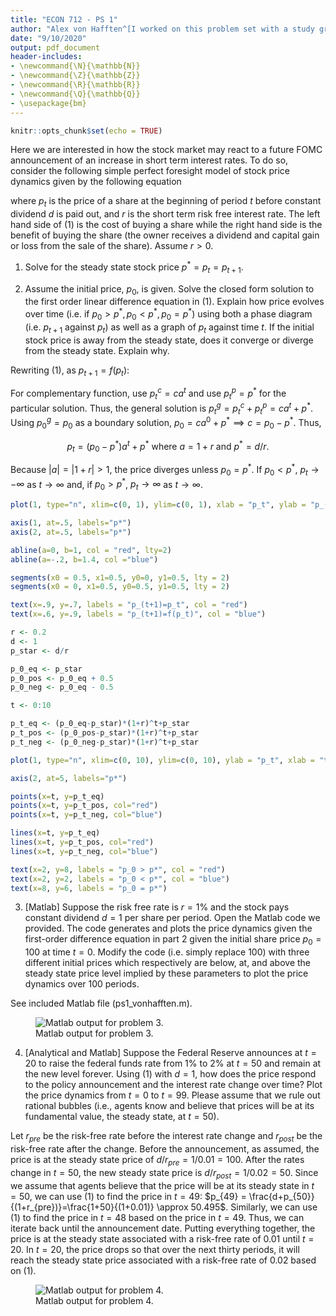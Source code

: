 ```yaml
---
title: "ECON 712 - PS 1"
author: "Alex von Hafften^[I worked on this problem set with a study group of Michael Nattinger, Andrew Smith, and Ryan Mather. I also discussed problems with Emily Case, Sarah Bass, and Danny Edgel.]"
date: "9/10/2020"
output: pdf_document
header-includes:
- \newcommand{\N}{\mathbb{N}}
- \newcommand{\Z}{\mathbb{Z}}
- \newcommand{\R}{\mathbb{R}}
- \newcommand{\Q}{\mathbb{Q}}
- \usepackage{bm}
---
```


```r
knitr::opts_chunk$set(echo = TRUE)
```

Here we are interested in how the stock market may react to a future FOMC announcement of an increase in short term interest rates. To do so, consider the following simple perfect foresight model of stock price dynamics given by the following equation

\begin{align}
p_t = \frac{d+p_{t+1}}{(1+r)}
\end{align}

where $p_t$ is the price of a share at the beginning of period $t$ before constant dividend $d$ is paid out, and $r$ is the short term risk free interest rate. The left hand side of (1) is the cost of buying a share while the right hand side is the benefit of buying the share (the owner receives a dividend and capital gain or loss from the sale of the share). Assume $r > 0$.

1. Solve for the steady state stock price $p^* = p_t=p_{t+1}$.

\begin{align*}
p^* &= \frac{d+p^*}{(1+r)} \\
p^*+rp^* &= d+p^* \\
p^* &= d/r\\
\end{align*}

2. Assume the initial price, $p_0$, is given. Solve the closed form solution to the first order linear difference equation in (1). Explain how price evolves over time (i.e. if $p_0 > p^*, p_0 < p^*, p_0 = p^*$) using both a phase diagram (i.e. $p_{t+1}$ against $p_t$) as well as a graph of $p_t$ against time $t$. If the initial stock price is away from the steady state, does it converge or diverge from the steady state. Explain why.

Rewriting (1), as $p_{t+1} = f(p_t)$:

\begin{align*}
p_t &= \frac{d+p_{t+1}}{(1+r)} \\
\implies p_{t+1} &= (1+r)p_{t} - d\\
\implies p_{t+1} &= ap_{t} + b \text{ where } a = 1+r \text{ and } b = -d.
\end{align*}

For complementary function, use $p_t^c=ca^t$ and use $p^p_t = p^*$ for the particular solution.  Thus, the general solution is $p_t^g = p_t^c+p^p_t = ca^t + p^*$. Using $p^g_0=p_0$ as a boundary solution, $p_0= ca^0 + p^* \implies c =p_0 - p^*$.  Thus,

$$
p_t = (p_0-p^*)a^t+p^* \text{ where } a=1+r \text{ and } p^*=d/r.
$$

Because $|a| = |1+r| > 1$, the price diverges unless $p_0 = p^*$.  If $p_0 < p^*$, $p_t \to -\infty$ as $t \to \infty$ and, if $p_0 > p^*$, $p_t \to \infty$ as $t \to \infty$.

```r
plot(1, type="n", xlim=c(0, 1), ylim=c(0, 1), xlab = "p_t", ylab = "p_(t+1)", xaxs="i", yaxs="i", xaxt='n', yaxt='n', main = "Phase Diagram")

axis(1, at=.5, labels="p*")
axis(2, at=.5, labels="p*")

abline(a=0, b=1, col = "red", lty=2)
abline(a=-.2, b=1.4, col ="blue")

segments(x0 = 0.5, x1=0.5, y0=0, y1=0.5, lty = 2)
segments(x0 = 0, x1=0.5, y0=0.5, y1=0.5, lty = 2)

text(x=.9, y=.7, labels = "p_(t+1)=p_t", col = "red")
text(x=.6, y=.9, labels = "p_(t+1)=f(p_t)", col = "blue")
```

```r
r <- 0.2
d <- 1
p_star <- d/r

p_0_eq <- p_star
p_0_pos <- p_0_eq + 0.5
p_0_neg <- p_0_eq - 0.5

t <- 0:10

p_t_eq <- (p_0_eq-p_star)*(1+r)^t+p_star 
p_t_pos <- (p_0_pos-p_star)*(1+r)^t+p_star 
p_t_neg <- (p_0_neg-p_star)*(1+r)^t+p_star 

plot(1, type="n", xlim=c(0, 10), ylim=c(0, 10), ylab = "p_t", xlab = "t", xaxs="i", yaxs="i", yaxt='n', main = "Price Dynamics")

axis(2, at=5, labels="p*")

points(x=t, y=p_t_eq)
points(x=t, y=p_t_pos, col="red")
points(x=t, y=p_t_neg, col="blue")

lines(x=t, y=p_t_eq)
lines(x=t, y=p_t_pos, col="red")
lines(x=t, y=p_t_neg, col="blue")

text(x=2, y=8, labels = "p_0 > p*", col = "red")
text(x=2, y=2, labels = "p_0 < p*", col = "blue")
text(x=8, y=6, labels = "p_0 = p*")
```

\pagebreak

3. [Matlab] Suppose the risk free rate is $r=1$% and the stock pays constant dividend $d=1$ per share per period.  Open the Matlab code we provided. The code generates and plots the price dynamics given the first-order difference equation in part 2 given the initial share price $p_0=100$ at time $t=0$. Modify the code (i.e. simply replace 100) with three different initial prices which respectively are below, at, and above the steady state price level implied by these parameters to plot the price dynamics over 100 periods.

See included Matlab file (ps1_vonhafften.m).

![Matlab output for problem 3.](problem3.png)

\pagebreak

4. [Analytical and Matlab] Suppose the Federal Reserve announces at $t=20$ to raise the federal funds rate from 1% to 2% at $t=50$ and remain at the new level forever.  Using (1) with $d=1$, how does the price respond to the policy announcement and the interest rate change over time?  Plot the price dynamics from $t=0$ to $t=99$. Please assume that we rule out rational bubbles (i.e., agents know and believe that prices will be at its fundamental value, the steady state, at $t=50$).

Let $r_{pre}$ be the risk-free rate before the interest rate change and $r_{post}$ be the risk-free rate after the change.  Before the announcement, as assumed, the price is at the steady state price of $d/r_{pre}=1/0.01=100$.  After the rates change in $t=50$, the new steady state price is $d/r_{post}=1/0.02=50$.  Since we assume that agents believe that the price will be at its steady state in $t=50$, we can use (1) to find the price in $t=49$: $p_{49} = \frac{d+p_{50}}{(1+r_{pre})}=\frac{1+50}{(1+0.01)} \approx 50.495$. Similarly, we can use (1) to find the price in $t=48$ based on the price in $t=49$. Thus, we can iterate back until the announcement date.  Putting everything together, the price is at the steady state associated with a risk-free rate of 0.01 until $t=20$.  In $t=20$, the price drops so that over the next thirty periods, it will reach the steady state price associated with a risk-free rate of 0.02 based on (1).

![Matlab output for problem 4.](problem4.png)

